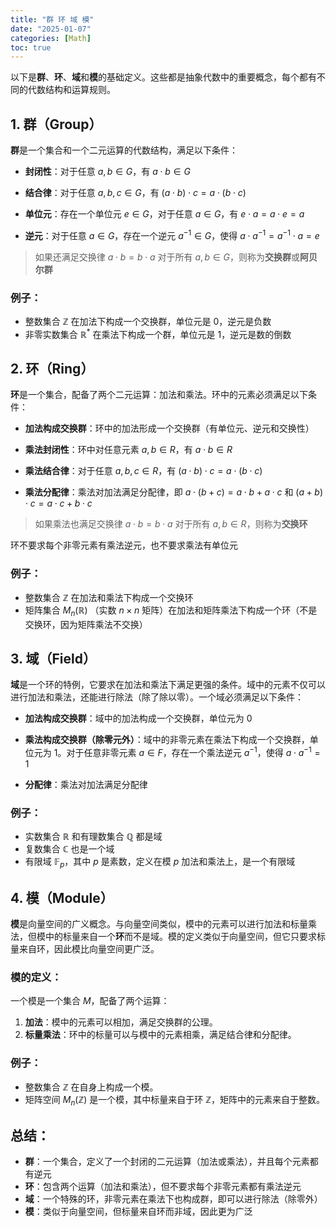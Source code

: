 ```yaml
---
title: "群 环 域 模"
date: "2025-01-07"
categories: [Math]
toc: true
---
```


以下是**群**、**环**、**域**和**模**的基础定义。这些都是抽象代数中的重要概念，每个都有不同的代数结构和运算规则。

## **1. 群（Group）**

**群**是一个集合和一个二元运算的代数结构，满足以下条件：

-   **封闭性**：对于任意 $a, b \in G$，有 $a \cdot b \in G$

-   **结合律**：对于任意 $a, b, c \in G$，有 $(a \cdot b) \cdot c = a \cdot (b \cdot c)$

-   **单位元**：存在一个单位元 $e \in G$，对于任意 $a \in G$，有 $e \cdot a = a \cdot e = a$

-   **逆元**：对于任意 $a \in G$，存在一个逆元 $a^{-1} \in G$，使得 $a \cdot a^{-1} = a^{-1} \cdot a = e$

> 如果还满足交换律 $a \cdot b = b \cdot a$ 对于所有 $a, b \in G$，则称为**交换群**或**阿贝尔群**

### 例子：

-   整数集合 $\mathbb{Z}$ 在加法下构成一个交换群，单位元是 0，逆元是负数
-   非零实数集合 $\mathbb{R}^*$ 在乘法下构成一个群，单位元是 1，逆元是数的倒数

## **2. 环（Ring）**

**环**是一个集合，配备了两个二元运算：加法和乘法。环中的元素必须满足以下条件：

-   **加法构成交换群**：环中的加法形成一个交换群（有单位元、逆元和交换性）

-   **乘法封闭性**：环中对任意元素 $a, b \in R$，有 $a \cdot b \in R$

-   **乘法结合律**：对于任意 $a, b, c \in R$，有 $(a \cdot b) \cdot c = a \cdot (b \cdot c)$

-   **乘法分配律**：乘法对加法满足分配律，即 $a \cdot (b + c) = a \cdot b + a \cdot c$ 和 $(a + b) \cdot c = a \cdot c + b \cdot c$

> 如果乘法也满足交换律 $a \cdot b = b \cdot a$ 对于所有 $a, b \in R$，则称为**交换环**

环不要求每个非零元素有乘法逆元，也不要求乘法有单位元

### 例子：

-   整数集合 $\mathbb{Z}$ 在加法和乘法下构成一个交换环
-   矩阵集合 $M_n(\mathbb{R})$ （实数 $n \times n$ 矩阵）在加法和矩阵乘法下构成一个环（不是交换环，因为矩阵乘法不交换）

## **3. 域（Field）**

**域**是一个环的特例，它要求在加法和乘法下满足更强的条件。域中的元素不仅可以进行加法和乘法，还能进行除法（除了除以零）。一个域必须满足以下条件：

-   **加法构成交换群**：域中的加法构成一个交换群，单位元为 0

-   **乘法构成交换群（除零元外）**：域中的非零元素在乘法下构成一个交换群，单位元为 1。对于任意非零元素 $a \in F$，存在一个乘法逆元 $a^{-1}$，使得 $a \cdot a^{-1} = 1$

-   **分配律**：乘法对加法满足分配律

### 例子：

-   实数集合 $\mathbb{R}$ 和有理数集合 $\mathbb{Q}$ 都是域
-   复数集合 $\mathbb{C}$ 也是一个域
-   有限域 $\mathbb{F}_p$，其中 $p$ 是素数，定义在模 $p$ 加法和乘法上，是一个有限域

## **4. 模（Module）**

**模**是向量空间的广义概念。与向量空间类似，模中的元素可以进行加法和标量乘法，但模中的标量来自一个**环**而不是域。模的定义类似于向量空间，但它只要求标量来自环，因此模比向量空间更广泛。

### 模的定义：

一个模是一个集合 $M$，配备了两个运算：

1.  **加法**：模中的元素可以相加，满足交换群的公理。
2.  **标量乘法**：环中的标量可以与模中的元素相乘，满足结合律和分配律。

### 例子：

-   整数集合 $\mathbb{Z}$ 在自身上构成一个模。
-   矩阵空间 $M_n(\mathbb{Z})$ 是一个模，其中标量来自于环 $\mathbb{Z}$，矩阵中的元素来自于整数。

## **总结：**

-   **群**：一个集合，定义了一个封闭的二元运算（加法或乘法），并且每个元素都有逆元
-   **环**：包含两个运算（加法和乘法），但不要求每个非零元素都有乘法逆元
-   **域**：一个特殊的环，非零元素在乘法下也构成群，即可以进行除法（除零外）
-   **模**：类似于向量空间，但标量来自环而非域，因此更为广泛

